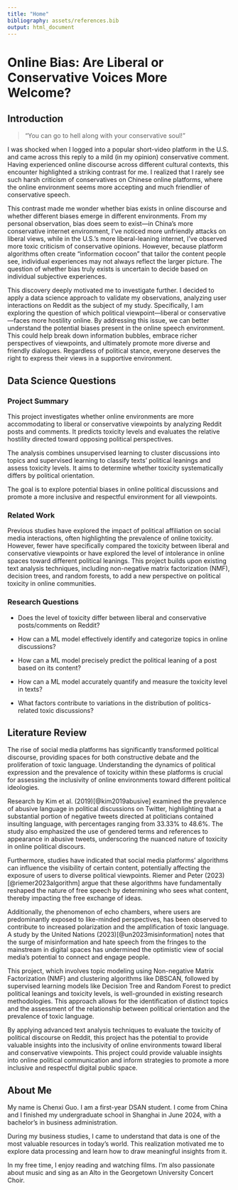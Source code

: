 ```yaml
---
title: "Home"
bibliography: assets/references.bib
output: html_document
---
```


# Online Bias: Are Liberal or Conservative Voices More Welcome?

## Introduction

> "You can go to hell along with your conservative soul!"

I was shocked when I logged into a popular short-video platform in the U.S. and came across this reply to a mild (in my opinion) conservative comment. Having experienced online discourse across different cultural contexts, this encounter highlighted a striking contrast for me. I realized that I rarely see such harsh criticism of conservatives on Chinese online platforms, where the online environment seems more accepting and much friendlier of conservative speech.

This contrast made me wonder whether bias exists in online discourse and whether different biases emerge in different environments. From my personal observation, bias does seem to exist—in China's more conservative internet environment, I’ve noticed more unfriendly attacks on liberal views, while in the U.S.'s more liberal-leaning internet, I’ve observed more toxic criticism of conservative opinions. However, because platform algorithms often create "information cocoon" that tailor the content people see, individual experiences may not always reflect the larger picture. The question of whether bias truly exists is uncertain to decide based on individual subjective experiences.

This discovery deeply motivated me to investigate further. I decided to apply a data science approach to validate my observations, analyzing user interactions on Reddit as the subject of my study. Specifically, I am exploring the question of which political viewpoint—liberal or conservative—faces more hostility online. By addressing this issue, we can better understand the potential biases present in the online speech environment. This could help break down information bubbles, embrace richer perspectives of viewpoints, and ultimately promote more diverse and friendly dialogues. Regardless of political stance, everyone deserves the right to express their views in a supportive environment.

## Data Science Questions

### **Project Summary**

This project investigates whether online environments are more accommodating to liberal or conservative viewpoints by analyzing Reddit posts and comments. It predicts toxicity levels and evaluates the relative hostility directed toward opposing political perspectives.

The analysis combines unsupervised learning to cluster discussions into topics and supervised learning to classify texts' political leanings and assess toxicity levels. It aims to determine whether toxicity systematically differs by political orientation.

The goal is to explore potential biases in online political discussions and promote a more inclusive and respectful environment for all viewpoints.

### Related Work

Previous studies have explored the impact of political affiliation on social media interactions, often highlighting the prevalence of online toxicity. However, fewer have specifically compared the toxicity between liberal and conservative viewpoints or have explored the level of intolerance in online spaces toward different political leanings. This project builds upon existing text analysis techniques, including non-negative matrix factorization (NMF), decision trees, and random forests, to add a new perspective on political toxicity in online communities.

### Research Questions

-   Does the level of toxicity differ between liberal and conservative posts/comments on Reddit?

-   How can a ML model effectively identify and categorize topics in online discussions?

-   How can a ML model precisely predict the political leaning of a post based on its content?

-   How can a ML model accurately quantify and measure the toxicity level in texts?

-   What factors contribute to variations in the distribution of politics-related toxic discussions?

## Literature Review

The rise of social media platforms has significantly transformed political discourse, providing spaces for both constructive debate and the proliferation of toxic language. Understanding the dynamics of political expression and the prevalence of toxicity within these platforms is crucial for assessing the inclusivity of online environments toward different political ideologies.

Research by Kim et al. (2019)[@kim2019abusive] examined the prevalence of abusive language in political discussions on Twitter, highlighting that a substantial portion of negative tweets directed at politicians contained insulting language, with percentages ranging from 33.33% to 48.6%. The study also emphasized the use of gendered terms and references to appearance in abusive tweets, underscoring the nuanced nature of toxicity in online political discours.

Furthermore, studies have indicated that social media platforms' algorithms can influence the visibility of certain content, potentially affecting the exposure of users to diverse political viewpoints. Riemer and Peter (2023)[@riemer2023algorithm] argue that these algorithms have fundamentally reshaped the nature of free speech by determining who sees what content, thereby impacting the free exchange of ideas.

Additionally, the phenomenon of echo chambers, where users are predominantly exposed to like-minded perspectives, has been observed to contribute to increased polarization and the amplification of toxic language. A study by the United Nations (2023)[@un2023misinformation] notes that the surge of misinformation and hate speech from the fringes to the mainstream in digital spaces has undermined the optimistic view of social media's potential to connect and engage people.

This project, which involves topic modeling using Non-negative Matrix Factorization (NMF) and clustering algorithms like DBSCAN, followed by supervised learning models like Decision Tree and Random Forest to predict political leanings and toxicity levels, is well-grounded in existing research methodologies. This approach allows for the identification of distinct topics and the assessment of the relationship between political orientation and the prevalence of toxic language.

By applying advanced text analysis techniques to evaluate the toxicity of political discourse on Reddit, this project has the potential to provide valuable insights into the inclusivity of online environments toward liberal and conservative viewpoints. This project could provide valuable insights into online political communication and inform strategies to promote a more inclusive and respectful digital public space.

## About Me

My name is Chenxi Guo. I am a first-year DSAN student. I come from China and I finished my undergraduate school in Shanghai in June 2024, with a bachelor's in business administration.

During my business studies, I came to understand that data is one of the most valuable resources in today’s world. This realization motivated me to explore data processing and learn how to draw meaningful insights from it.

In my free time, I enjoy reading and watching films. I'm also passionate about music and sing as an Alto in the Georgetown University Concert Choir.
